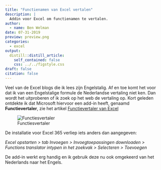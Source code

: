 ```yaml
---
title: "Functienamen van Excel vertalen"
description: |
  Addin voor Excel om functienamen te vertalen.
author:
  - name: Ben Welman
date: 07-31-2019
preview: preview.png
categories:
  - excel
output:
  distill::distill_article:
    self_contained: false
    css: ../../figstyle.css
draft: false
citation: false
---
```


Veel van de Excel blogs die ik lees zijn Engelstalig. Af en toe komt het voor dat ik van een Engelstalige formule de Nederlandse vertaling niet ken. Dan wordt het uitproberen of ik zoek op het web de vertaling op. Kort geleden ontdekte ik dat Microsoft hiervoor een add-in heeft, genaamd **Functievertaler**, zie het artikel [Functievertaler van Excel](https://support.office.com/nl-nl/article/functievertaler-van-excel-f262d0c0-991c-485b-89b6-32cc8d326889)

![Functiesvertaler](functiesvertaler.png)

De installatie voor Excel 365 verliep iets anders dan aangegeven:

*Excel opstarten > tab Invoegen > Invoegtoepassingen downloaden > Functions translator intypen in het zoekvak > Selecteren > Toevoegen*

De add-in werkt erg handig en ik gebruik deze nu ook omgekeerd van het Nederlands naar het Engels.
